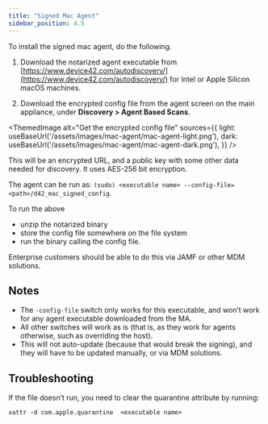 ```yaml
---
title: "Signed Mac Agent"
sidebar_position: 4.5
---
```



To install the signed mac agent, do the following.

1. Download the notarized agent executable from [https://www.device42.com/autodiscovery/](https://www.device42.com/autodiscovery/) for Intel or Apple Silicon macOS machines. 

2. Download the encrypted config file from the agent screen on the main appliance, under **Discovery > Agent Based Scans**.

<ThemedImage
  alt="Get the encrypted config file"
  sources={{
    light: useBaseUrl('/assets/images/mac-agent/mac-agent-light.png'),
    dark: useBaseUrl('/assets/images/mac-agent/mac-agent-dark.png'),
  }}
/>

This will be an encrypted URL, and a public key with some other data needed for discovery. It uses AES-256 bit encryption.

The agent can be run as: `(sudo) <executable name> --config-file=<path>/d42_mac_signed_config`.

To run the above

- unzip the notarized binary
- store the config file somewhere on the file system
- run the binary calling the config file.

Enterprise customers should be able to do this via JAMF or other MDM solutions.

## Notes

- The `-config-file` switch only works for this executable, and won’t work for any agent executable downloaded from the MA.
- All other switches will work as is (that is, as they work for agents otherwise, such as overriding the host).
- This will not auto-update (because that would break the signing), and they will have to be updated manually, or via MDM solutions.

## Troubleshooting

If the file doesn’t run, you need to clear the quarantine attribute by running:

```
xattr -d com.apple.quarantine  <executable name> 
```


